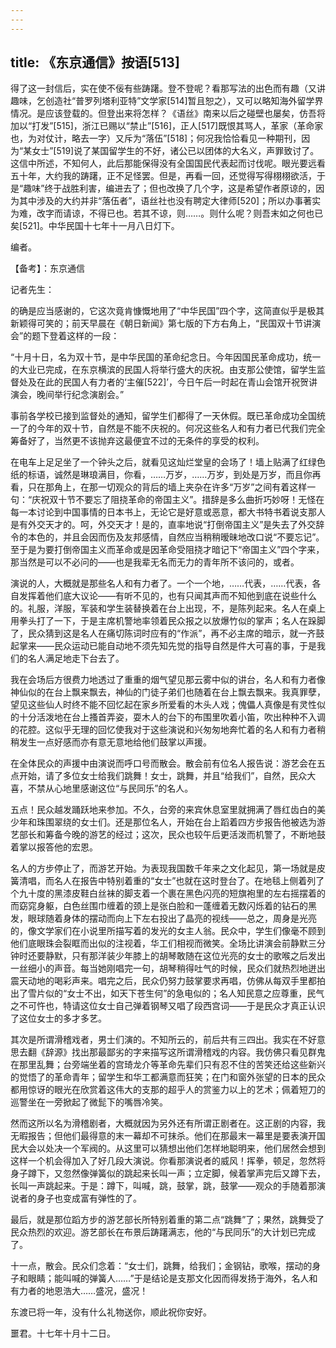 ```yaml
---
---
---
```

title: 《东京通信》按语[513]
---




得了这一封信后，实在使不佞有些踌躇。登不登呢？看那写法的出色而有趣（又讲趣味，乞创造社“普罗列塔利亚特”文学家[514]暂且恕之），又可以略知海外留学界情况。是应该登载的。但登出来将怎样？《语丝》南来以后之碰壁也屡矣，仿吾将加以“打发”[515]，浙江已赐以“禁止”[516]，正人[517]既恨其骂人，革家（革命家也，为对仗计，略去一字）又斥为“落伍”[518]；何况我恰恰看见一种期刊，因为“某女士”[519]说了某国留学生的不好，诸公已以团体的大名义，声罪致讨了。这信中所述，不知何人，此后那能保得没有全国国民代表起而讨伐呢。眼光要远看五十年，大约我的踌躇，正不足怪罢。但是，再看一回，还觉得写得栩栩欲活，于是“趣味”终于战胜利害，编进去了；但也改换了几个字，这是希望作者原谅的，因为其中涉及的大约并非“落伍者”，语丝社也没有聘定大律师[520]；所以办事著实为难，改字而请谅，不得已也。若其不谅，则……。则什么呢？则吾末如之何也已矣[521]。中华民国十七年十一月八日灯下。

编者。





【备考】：东京通信


记者先生：

的确是应当感谢的，它这次竟肯慷慨地用了“中华民国”四个字，这简直似乎是极其新颖得可笑的；前天早晨在《朝日新闻》第七版的下方右角上，“民国双十节讲演会”的题下登着这样的一段：

“十月十日，名为双十节，是中华民国的革命纪念日。今年因国民革命成功，统一的大业已完成，在东京横滨的民国人将举行盛大的庆祝。由支那公使馆，留学生监督处及在此的民国人有力者的‘主催[522]’，今日午后一时起在青山会馆开祝贺讲演会，晚间举行纪念演剧会。”

事前各学校已接到监督处的通知，留学生们都得了一天休假。既已革命成功全国统一了的今年的双十节，自然是不能不庆祝的。何况这些名人和有力者已代我们完全筹备好了，当然更不该抛弃这最便宜不过的无条件的享受的权利。

在电车上足足坐了一个钟头之后，就看见这灿烂堂皇的会场了！墙上贴满了红绿色纸的标语，诚然是琳琅满目，你看，……万岁，……万岁，到处是万岁，而且你再看，只在那角上，在那一切观众的背后的墙上夹杂在许多“万岁”之间有着这样一句：“庆祝双十节不要忘了阻挠革命的帝国主义”。措辞是多么曲折巧妙呀！无怪在每一本讨论到中国事情的日本书上，无论它是好意或恶意，都大书特书着说支那人是有外交天才的。呵，外交天才！是的，直率地说“打倒帝国主义”是失去了外交辞令的本色的，并且会因而伤及友邦感情，自然应当稍稍暧昧地改口说“不要忘记”。至于是为要打倒帝国主义而革命或是因革命受阻挠才暗记下“帝国主义”四个字来，那当然是可以不必问的——也是我辈无名而无力的青年所不该问的，或者。

演说的人，大概就是那些名人和有力者了。一个一个地，……代表，……代表，各自发挥着他们底大议论——有听不见的，也有只闻其声而不知他到底在说些什么的。礼服，洋服，军装和学生装替换着在台上出现，不，是陈列起来。名人在桌上用拳头打了一下，于是主席机警地率领着民众报之以放爆竹似的掌声；名人在跺脚了，民众猜到这是名人在痛切陈词时应有的“作派”，再不必主席的暗示，就一齐鼓起掌来——民众运动已能自动地不须先知先觉的指导自然是件大可喜的事，于是我们的名人满足地走下台去了。

我在会场后方很费力地透过了重重的烟气望见那云雾中似的讲台，名人和有力者像神仙似的在台上飘来飘去，神仙的门徒子弟们也随着在台上飘去飘来。我真罪孽，望见这些仙人时终不能不回忆起在家乡所爱看的木头人戏；傀儡人真像是有灵性似的十分活泼地在台上搔首弄姿，耍木人的台下的布围里吹着小笛，吹出种种不入调的花腔。这似乎无理的回忆使我对于这些演说和兴匆匆地奔忙着的名人和有力者稍稍发生一点好感而亦有意无意地给他们鼓掌以声援。

在全体民众的声援中由演说而呼口号而散会。散会前有位名人报告说：游艺会在五点开始，请了多位女士给我们跳舞！女士，跳舞，并且“给我们”，自然，民众大喜，不禁从心地里感谢这位“与民同乐”的名人。

五点！民众越发踊跃地来参加。不久，台旁的来宾休息室里就拥满了唇红齿白的美少年和珠围翠绕的女士们。还是那位名人，开始在台上蹈着四方步报告他被选为游艺部长和筹备今晚的游艺的经过；这次，民众也较午后更活泼而机警了，不断地鼓着掌以报答他的宏恩。

名人的方步停止了，而游艺开始。为表现我国数千年来之文化起见，第一场就是皮簧清唱，而名人在报告中特别着重的“女士”也就在这时登台了。在地毯上侧着列了个九十度的黑漆皮鞋白丝袜的脚支着一个裹在黑色闪亮的短旗袍里的左右摇摆着的而窈窕身躯，白色丝围巾缠着的颈上是张白脸和一蓬缠着无数闪烁着的钻石的黑发，眼球随着身体的摆动而向上下左右投出了晶亮的视线——总之，周身是光亮的，像文学家们在小说里所描写着的发光的女主人翁。民众中，学生们像毫不顾到他们底眼珠会裂眶而出似的注视着，华工们相视而微笑。全场比讲演会前静默三分钟时还要静默，只有那洋装少年膝上的胡琴敢随在这位光亮的女士的歌喉之后发出一丝细小的声音。每当她刚唱完一句，胡琴稍得吐气的时候，民众们就热烈地迸出震天动地的喝彩声来。唱完之后，民众仍努力鼓掌要求再唱，仿佛从每双手里都拍出了雪片似的“女士不出，如天下苍生何”的急电似的；名人知民意之应尊重，民气之不可忤也，特请这位女士自己弹着钢琴又唱了段西宫词——于是民众才真正认识了这位女士的多才多艺。

其次是所谓滑稽戏者，男士们演的。不知所云的，前后共有三四出。我实在不好意思去翻《辞源》找出那最鄙劣的字来描写这所谓滑稽戏的内容。我仿佛只看见群鬼在那里乱舞；台旁端坐着的宫琦龙介等革命先辈们只有忍不住的苦笑还给这些新兴的觉悟了的革命青年；留学生和华工都满意而狂笑；在门和窗外张望的日本的民众都用惊讶的眼光在欣赏着这伟大的支那的超乎人的赏鉴力以上的艺术；佩着短刀的巡警坐在一旁掀起了微髭下的嘴唇冷笑。

然而这所以名为滑稽剧者，大概就因为另外还有所谓正剧者在。这正剧的内容，我无暇报告；但他们最得意的末一幕却不可抹杀。他们在那最末一幕里是要表演开国民大会以处决一个军阀的。从这里可以猜想出他们怎样地聪明来，他们居然会想到这样一个机会得加入了好几段大演说。你看那演说者的威风！挥拳，顿足，忽然将身子蹲下，又忽然像弹簧似的跳起来长叫一声；立定脚，候着掌声完后又蹲下去，长叫一声跳起来。于是：蹲下，叫喊，跳，鼓掌，跳，鼓掌——观众的手随着那演说者的身子也变成富有弹性的了。

最后，就是那位蹈方步的游艺部长所特别着重的第二点“跳舞”了；果然，跳舞受了民众热烈的欢迎。游艺部长在布景后踌躇满志，他的“与民同乐”的大计划已完成了。

十一点，散会。民众们念着：“女士们，跳舞，给我们；金钢钻，歌喉，摆动的身子和眼睛；能叫喊的弹簧人……”于是结论是支那文化因而得发扬于海外，名人和有力者的地恩浩大……盛况，盛况！

东渡已将一年，没有什么礼物送你，顺此祝你安好。

噩君。十七年十月十二日。